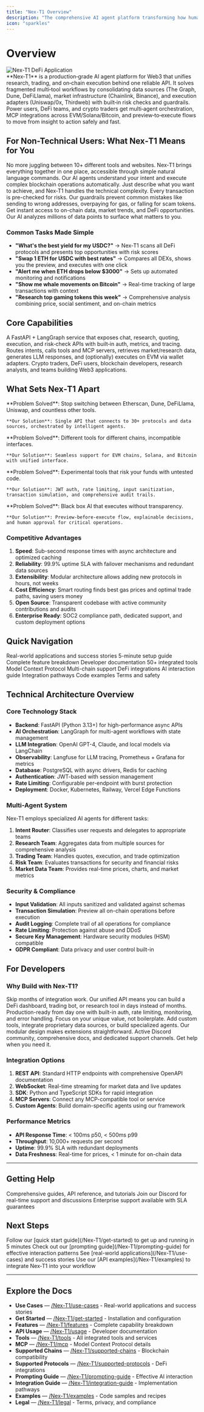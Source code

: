 ```yaml
---
title: "Nex‑T1 Overview"
description: "The comprehensive AI agent platform transforming how humans interact with Web3 through intelligent automation."
icon: "sparkles"
---
```


# Overview

<div style={{ padding:"2px",borderRadius:"16px",marginBottom:"0rem",background:"rgba(255, 255, 255, 0.1)",backdropFilter:"blur(12px)",border:"0.75px solid rgba(255, 255, 255, 0.2)" }}>
<img
  src="/images/nex-t1-defi-app.webp"
  alt="Nex-T1 DeFi Application"
  style={{ width:"97%",height:"100%",borderRadius:"12px",display:"block" }}
  title="Nex-T1 web application"
  className="mx-2 my-1 mx-auto"
/>

</div>

<Info>
  **Nex‑T1** is a production‑grade AI agent platform for Web3 that unifies research, trading, and on‑chain execution behind one reliable API. It solves fragmented multi‑tool workflows by consolidating data sources (The Graph, Dune, DeFiLlama), market infrastructure (Chainlink, Binance), and execution adapters (Uniswap/0x, Thirdweb) with built‑in risk checks and guardrails. Power users, DeFi teams, and crypto traders get multi‑agent orchestration, MCP integrations across EVM/Solana/Bitcoin, and preview‑to‑execute flows to move from insight to action safely and fast.
</Info>

## For Non-Technical Users: What Nex‑T1 Means for You

<CardGroup cols={2}>
  <Card title="Simplified Web3 Interaction" icon="hand-pointer">
    No more juggling between 10+ different tools and websites. Nex‑T1 brings everything together in one place, accessible through simple natural language commands.
  </Card>
  <Card title="AI-Powered Intelligence" icon="brain">
    Our AI agents understand your intent and execute complex blockchain operations automatically. Just describe what you want to achieve, and Nex‑T1 handles the technical complexity.
  </Card>
  <Card title="Risk Protection Built‑In" icon="shield-check">
    Every transaction is pre-checked for risks. Our guardrails prevent common mistakes like sending to wrong addresses, overpaying for gas, or falling for scam tokens.
  </Card>
  <Card title="Real‑Time Market Insights" icon="chart-line">
    Get instant access to on-chain data, market trends, and DeFi opportunities. Our AI analyzes millions of data points to surface what matters to you.
  </Card>
</CardGroup>

### Common Tasks Made Simple

- **"What's the best yield for my USDC?"** → Nex‑T1 scans all DeFi protocols and presents top opportunities with risk scores
- **"Swap 1 ETH for USDC with best rates"** → Compares all DEXs, shows you the preview, and executes with one click
- **"Alert me when ETH drops below \$3000"** → Sets up automated monitoring and notifications
- **"Show me whale movements on Bitcoin"** → Real-time tracking of large transactions with context
- **"Research top gaming tokens this week"** → Comprehensive analysis combining price, social sentiment, and on-chain metrics

## Core Capabilities

<CardGroup cols={3}>
  <Card title="What It Is" icon="sparkles">
    A FastAPI + LangGraph service that exposes chat, research, quoting, execution, and risk‑check APIs with built‑in auth, metrics, and tracing.
  </Card>
  <Card title="What It Does" icon="zap">
    Routes intents, calls tools and MCP servers, retrieves market/research data, generates LLM responses, and (optionally) executes on EVM via wallet adapters.
  </Card>
  <Card title="Who It's For" icon="users">
    Crypto traders, DeFi users, blockchain developers, research analysts, and teams building Web3 applications.
  </Card>
</CardGroup>

## What Sets Nex‑T1 Apart

<CardGroup cols={2}>
  <Card title="Unified Platform" icon="infinity">
    **Problem Solved**: Stop switching between Etherscan, Dune, DeFiLlama, Uniswap, and countless other tools.

    **Our Solution**: Single API that connects to 30+ protocols and data sources, orchestrated by intelligent agents.
  </Card>
  <Card title="Multi‑Chain Native" icon="network-wired">
    **Problem Solved**: Different tools for different chains, incompatible interfaces.

    **Our Solution**: Seamless support for EVM chains, Solana, and Bitcoin with unified interface.
  </Card>
  <Card title="Production‑Ready Security" icon="lock">
    **Problem Solved**: Experimental tools that risk your funds with untested code.

    **Our Solution**: JWT auth, rate limiting, input sanitization, transaction simulation, and comprehensive audit trails.
  </Card>
  <Card title="AI + Human Control" icon="sliders">
    **Problem Solved**: Black box AI that executes without transparency.

    **Our Solution**: Preview-before-execute flow, explainable decisions, and human approval for critical operations.
  </Card>
</CardGroup>

### Competitive Advantages

1. **Speed**: Sub-second response times with async architecture and optimized caching
2. **Reliability**: 99.9% uptime SLA with failover mechanisms and redundant data sources
3. **Extensibility**: Modular architecture allows adding new protocols in hours, not weeks
4. **Cost Efficiency**: Smart routing finds best gas prices and optimal trade paths, saving users money
5. **Open Source**: Transparent codebase with active community contributions and audits
6. **Enterprise Ready**: SOC2 compliance path, dedicated support, and custom deployment options

## Quick Navigation

<CardGroup cols={3}>
  <Card title="Use Cases" icon="target" href="/Nex-T1/use-cases">
    Real-world applications and success stories
  </Card>
  <Card title="Get Started" icon="rocket" href="/Nex-T1/get-started">
    5-minute setup guide
  </Card>
  <Card title="Features" icon="layers" href="/Nex-T1/features">
    Complete feature breakdown
  </Card>
  <Card title="API Usage" icon="terminal" href="/Nex-T1/usage">
    Developer documentation
  </Card>
  <Card title="Tools" icon="wrench" href="/Nex-T1/tools">
    50+ integrated tools
  </Card>
  <Card title="MCP" icon="plug" href="/Nex-T1/mcp">
    Model Context Protocol
  </Card>
  <Card title="Chains" icon="network" href="/Nex-T1/supported-chains">
    Multi-chain support
  </Card>
  <Card title="Protocols" icon="grid" href="/Nex-T1/supported-protocols">
    DeFi integrations
  </Card>
  <Card title="Prompting" icon="message-circle" href="/Nex-T1/prompting-guide">
    AI interaction guide
  </Card>
  <Card title="Integration" icon="git-merge" href="/Nex-T1/integration-guide">
    Integration pathways
  </Card>
  <Card title="Examples" icon="code" href="/Nex-T1/examples">
    Code examples
  </Card>
  <Card title="Legal" icon="shield" href="/Nex-T1/legal">
    Terms and safety
  </Card>
</CardGroup>

## Technical Architecture Overview

### Core Technology Stack

- **Backend**: FastAPI (Python 3.13+) for high-performance async APIs
- **AI Orchestration**: LangGraph for multi-agent workflows with state management
- **LLM Integration**: OpenAI GPT-4, Claude, and local models via LangChain
- **Observability**: Langfuse for LLM tracing, Prometheus + Grafana for metrics
- **Database**: PostgreSQL with async drivers, Redis for caching
- **Authentication**: JWT-based with session management
- **Rate Limiting**: Configurable per-endpoint with burst protection
- **Deployment**: Docker, Kubernetes, Railway, Vercel Edge Functions

### Multi-Agent System

Nex‑T1 employs specialized AI agents for different tasks:

1. **Intent Router**: Classifies user requests and delegates to appropriate teams
2. **Research Team**: Aggregates data from multiple sources for comprehensive analysis
3. **Trading Team**: Handles quotes, execution, and trade optimization
4. **Risk Team**: Evaluates transactions for security and financial risks
5. **Market Data Team**: Provides real-time prices, charts, and market metrics

### Security & Compliance

- **Input Validation**: All inputs sanitized and validated against schemas
- **Transaction Simulation**: Preview all on-chain operations before execution
- **Audit Logging**: Complete trail of all operations for compliance
- **Rate Limiting**: Protection against abuse and DDoS
- **Secure Key Management**: Hardware security modules (HSM) compatible
- **GDPR Compliant**: Data privacy and user control built-in

## For Developers

### Why Build with Nex‑T1?

<CardGroup cols={2}>
  <Card title="Rapid Development" icon="rocket">
    Skip months of integration work. Our unified API means you can build a DeFi dashboard, trading bot, or research tool in days instead of months.
  </Card>
  <Card title="Battle‑Tested Infrastructure" icon="server">
    Production-ready from day one with built-in auth, rate limiting, monitoring, and error handling. Focus on your unique value, not boilerplate.
  </Card>
  <Card title="Extensible Architecture" icon="puzzle-piece">
    Add custom tools, integrate proprietary data sources, or build specialized agents. Our modular design makes extensions straightforward.
  </Card>
  <Card title="Community & Support" icon="users-cog">
    Active Discord community, comprehensive docs, and dedicated support channels. Get help when you need it.
  </Card>
</CardGroup>

### Integration Options

1. **REST API**: Standard HTTP endpoints with comprehensive OpenAPI documentation
2. **WebSocket**: Real-time streaming for market data and live updates
3. **SDK**: Python and TypeScript SDKs for rapid integration
4. **MCP Servers**: Connect any MCP-compatible tool or service
5. **Custom Agents**: Build domain-specific agents using our framework

### Performance Metrics

- **API Response Time**: \< 100ms p50, \< 500ms p99
- **Throughput**: 10,000+ requests per second
- **Uptime**: 99.9% SLA with redundant deployments
- **Data Freshness**: Real-time for prices, \< 1 minute for on-chain data

---

## Getting Help

<CardGroup cols={3}>
  <Card title="Documentation" icon="book">
    Comprehensive guides, API reference, and tutorials
  </Card>
  <Card title="Community" icon="discord">
    Join our Discord for real-time support and discussions
  </Card>
  <Card title="Support" icon="life-ring">
    Enterprise support available with SLA guarantees
  </Card>
</CardGroup>

## Next Steps

<Steps>
  <Step title="Install Nex‑T1">
    Follow our [quick start guide](/Nex-T1/get-started) to get up and running in 5 minutes
  </Step>
  <Step title="Try Example Prompts">
    Check out our [prompting guide](/Nex-T1/prompting-guide) for effective interaction patterns
  </Step>
  <Step title="Explore Use Cases">
    See [real-world applications](/Nex-T1/use-cases) and success stories
  </Step>
  <Step title="Build Your First Integration">
    Use our [API examples](/Nex-T1/examples) to integrate Nex‑T1 into your workflow
  </Step>
</Steps>

---

## Explore the Docs

- **Use Cases** — [/Nex-T1/use-cases](/Nex-T1/use-cases) - Real-world applications and success stories
- **Get Started** — [/Nex-T1/get-started](/Nex-T1/get-started) - Installation and configuration
- **Features** — [/Nex-T1/features](/Nex-T1/features) - Complete capability breakdown
- **API Usage** — [/Nex-T1/usage](/Nex-T1/usage) - Developer documentation
- **Tools** — [/Nex-T1/tools](/Nex-T1/tools) - All integrated tools and services
- **MCP** — [/Nex-T1/mcp](/Nex-T1/mcp) - Model Context Protocol details
- **Supported Chains** — [/Nex-T1/supported-chains](/Nex-T1/supported-chains) - Blockchain compatibility
- **Supported Protocols** — [/Nex-T1/supported-protocols](/Nex-T1/supported-protocols) - DeFi integrations
- **Prompting Guide** — [/Nex-T1/prompting-guide](/Nex-T1/prompting-guide) - Effective AI interaction
- **Integration Guide** — [/Nex-T1/integration-guide](/Nex-T1/integration-guide) - Implementation pathways
- **Examples** — [/Nex-T1/examples](/Nex-T1/examples) - Code samples and recipes
- **Legal** — [/Nex-T1/legal](/Nex-T1/legal) - Terms, privacy, and compliance